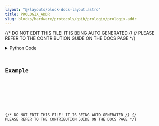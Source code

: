 ```yaml
---
layout: "@/layouts/block-docs-layout.astro"
title: PROLOGIX_ADDR
slug: blocks/hardware/protocols/gpib/prologix/prologix-addr
---
```


{/* DO NOT EDIT THIS FILE! IT IS BEING AUTO GENERATED */}
{/* PLEASE REFER TO THE CONTRIBUTION GUIDE ON THE DOCS PAGE */}


<PythonDocsDisplay docstring={docstring} />
<details>
<summary>Python Code</summary>



<Code code={pythonCode} lang="py" wrap theme="dracula" />

[Find this Flojoy Block on GitHub](https://github.com/flojoy-ai/blocks/blob/main/blocks/HARDWARE/PROTOCOLS/GPIB/PROLOGIX/PROLOGIX_ADDR/PROLOGIX_ADDR.py)

</details>

## Example


<GetHelpWidget />


<AppDisplay app={app} blockName="PROLOGIX_ADDR" client:visible />


<Example />

{/* DO NOT EDIT THIS FILE! IT IS BEING AUTO GENERATED */}
{/* PLEASE REFER TO THE CONTRIBUTION GUIDE ON THE DOCS PAGE */}
